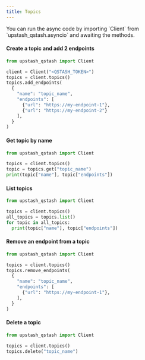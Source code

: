 ---
title: Topics
---

<Info>
  You can run the async code by importing `Client` from `upstash_qstash.asyncio`
  and awaiting the methods.
</Info>

#### Create a topic and add 2 endpoints

```python
from upstash_qstash import Client

client = Client("<QSTASH_TOKEN>")
topics = client.topics()
topics.add_endpoints(
  {
    "name": "topic_name",
    "endpoints": [
      {"url": "https://my-endpoint-1"},
      {"url": "https://my-endpoint-2"}
    ],
  }
)
```

#### Get topic by name

```python
from upstash_qstash import Client

topics = client.topics()
topic = topics.get("topic_name")
print(topic["name"], topic["endpoints"])
```

#### List topics

```python
from upstash_qstash import Client

topics = client.topics()
all_topics = topics.list()
for topic in all_topics:
  print(topic["name"], topic["endpoints"])
```

#### Remove an endpoint from a topic

```python
from upstash_qstash import Client

topics = client.topics()
topics.remove_endpoints(
  {
    "name": "topic_name",
    "endpoints": [
      {"url": "https://my-endpoint-1"},
    ],
  }
)
```

#### Delete a topic

```python
from upstash_qstash import Client

topics = client.topics()
topics.delete("topic_name")
```
